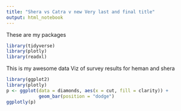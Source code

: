 ```yaml
---
title: "Shera vs Catra v new Very last and final title"
output: html_notebook
---
```



These are my packages

```r

library(tidyverse)
library(plotly)
library(readxl)

```



This is my awesome data Viz of survey results for heman and shera



```r


library(ggplot2)
library(plotly)
p <- ggplot(data = diamonds, aes(x = cut, fill = clarity)) +
            geom_bar(position = "dodge")
ggplotly(p)


```












